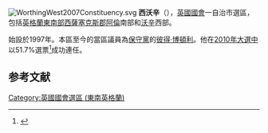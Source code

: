 [[File:WorthingWest2007Constituency.svg|right]]
'''西沃辛'''（{{lang-en|Worthing West}}），[[英國|英國]][[英國國會|國會]]一自治市選區，包括[[英格蘭|英格蘭]][[東南英格蘭|東南部]][[西薩塞克斯郡|西薩塞克斯郡]][[阿倫區|阿倫]]南部和[[沃辛|沃辛]]西部。

始設於1997年。本區至今的當區議員為[[保守黨_(英國)|保守黨]]的[[彼得·博頓利|彼得·博頓利]]。他在[[2010年英國大選|2010年大選中]]以51.7%選票<ref name="">{{cite news
|publisher=[[英國廣播公司|英國廣播公司]]
|date=2010年5月7日
|title=Election 2010/Constituency/Worthing West
|url=http://news.bbc.co.uk/1/shared/election2010/results/constituency/f31.stm
|accessdate=2010年9月28日
|archive-date=2017年9月6日
|archive-url=https://web.archive.org/web/20170906192029/http://news.bbc.co.uk/1/shared/election2010/results/constituency/f31.stm
|dead-url=no
}}</ref>成功連任。

==参考文献==
<div class="references-small">
<references></references>
</div>
{{英國國會選區 (東南英格蘭)}}
{{DEFAULTSORT:Worthing West}}
[[Category:英國國會選區_(東南英格蘭)|Category:英國國會選區 (東南英格蘭)]]
